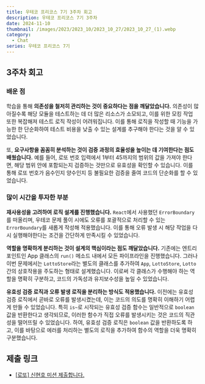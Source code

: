 ```yaml
---
title: 우테코 프리코스 7기 3주차 회고
description: 우테코 프리코스 7기 3주차
date: 2024-11-10
thumbnail: /images/2023/2023_10/2023_10_27/2023_10_27_(1).webp
category:
  - Chat
series: 우테코 프리코스 7기
---
```


## 3주차 회고

### 배운 점

학습을 통해 **의존성을 철저히 관리하는 것이 중요하다는 점을 깨달았습니다.**
의존성이 많아질수록 해당 모듈을 테스트하는 데 더 많은 리소스가 소모되고, 이를 위한 모킹 작업 또한 복잡해져 테스트 로직 작성이 어려워집니다. 이를 통해 로직을 작성할 때 기능을 가능한 한 단순화하여 테스트 비용을 낮출 수 있는 설계를 추구해야 한다는 것을 알 수 있었습니다.

또, **요구사항을 꼼꼼히 분석하는 것이 검증 과정의 효율성을 높이는 데 기여한다는 점도 배웠습니다.**
예를 들어, 로또 번호 입력에서 1부터 45까지의 범위의 값을 가져야 한다면, 해당 범위 안에 포함되는지 검증하는 것만으로 유효성을 확인할 수 있습니다. 이를 통해 로또 번호가 음수인지 양수인지 등 불필요한 검증을 줄여 코드의 단순화를 할 수 있었습니다.

### 많이 시간을 투자한 부분

**재사용성을 고려하여 로직 설계를 진행했습니다.**
`React`에서 사용했던 `ErrorBoundary`를 떠올리며, 우테코 문제 풀이 시에도 오류를 포괄적으로 처리할 수 있는 `ErrorBoundary`를 새롭게 작성해 적용했습니다. 이를 통해 오류 발생 시 해당 작업을 다시 실행해야한다는 조건을 간단하게 만족시킬 수 있었습니다.

**역할을 명확하게 분리하는 것이 설계의 핵심이라는 점도 깨달았습니다.**
기존에는 엔트리포인트인 App 클래스의 `run()` 메소드 내에서 모든 파이프라인을 진행했습니다. 그러나 이번 문제에서는 `LottoStore`라는 별도의 클래스를 추가하여 `App`, `LottoStore`, `Lotto` 간의 상호작용을 주도하는 형태로 설계했습니다. 이로써 각 클래스가 수행해야 하는 역할을 명확히 구분하고, 코드의 가독성과 유지보수성을 높일 수 있었습니다.

**유효성 검증 로직과 오류 발생 로직을 분리하는 방식도 적용했습니다.**
이전에는 유효성 검증 로직에서 곧바로 오류를 발생시켰는데, 이는 코드의 의도를 명확히 이해하기 어렵게 만들 수 있었습니다. 특히 `is~`로 시작되는 유효성 검증 함수는 일반적으로 `boolean` 값을 반환한다고 생각되므로, 이러한 함수가 직접 오류를 발생시키는 것은 코드의 직관성을 떨어뜨릴 수 있었습니다. 하여, 유효성 검증 로직은 `boolean` 값을 반환하도록 하고, 이를 바탕으로 에러를 처리하는 별도의 로직을 추가하여 함수의 역할을 더욱 명확히 구분했습니다.

## 제출 링크

- [[로또] 신현호 미션 제출합니다.](https://github.com/woowacourse-precourse/javascript-lotto-7/pull/69)
